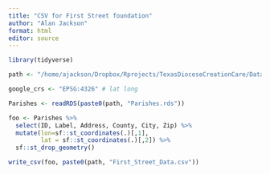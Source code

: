 ```yaml
---
title: "CSV for First Street foundation"
author: "Alan Jackson"
format: html
editor: source
---
```


```r

library(tidyverse)

path <- "/home/ajackson/Dropbox/Rprojects/TexasDioceseCreationCare/Data/"

google_crs <- "EPSG:4326" # lat long

Parishes <- readRDS(paste0(path, "Parishes.rds"))  

```

```r

foo <- Parishes %>% 
  select(ID, Label, Address, County, City, Zip) %>% 
  mutate(lon=sf::st_coordinates(.)[,1],
         lat = sf::st_coordinates(.)[,2]) %>% 
  sf::st_drop_geometry()

write_csv(foo, paste0(path, "First_Street_Data.csv"))

```

